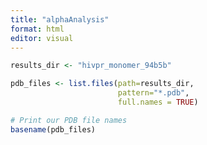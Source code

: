```yaml
---
title: "alphaAnalysis"
format: html
editor: visual
---
```





```r
results_dir <- "hivpr_monomer_94b5b"
```




```r
pdb_files <- list.files(path=results_dir,
                        pattern="*.pdb",
                        full.names = TRUE)

# Print our PDB file names
basename(pdb_files)
```

